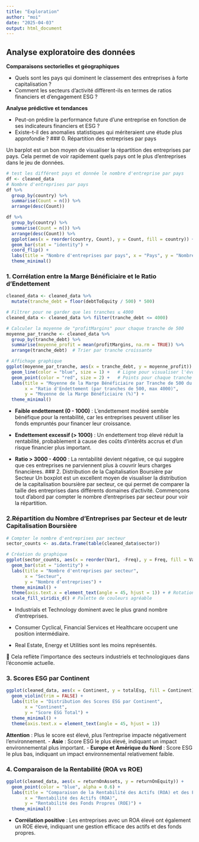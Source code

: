 ```yaml
---
title: "Exploration"
author: "moi"
date: "2025-04-03"
output: html_document
---
```


## Analyse exploratoire des données

**Comparaisons sectorielles et géographiques**

-   Quels sont les pays qui dominent le classement des entreprises à forte capitalisation ?\
-   Comment les secteurs d’activité diffèrent-ils en termes de ratios financiers et d’engagement ESG ?

**Analyse prédictive et tendances** 

- Peut-on prédire la performance future d’une entreprise en fonction de ses indicateurs financiers et ESG ?\
- Existe-t-il des anomalies statistiques qui mériteraient une étude plus approfondie ? \### 0. Répartition des entreprises par pays

Un barplot est un bon moyen de visualiser la répartition des entreprises par pays. Cela permet de voir rapidement quels pays ont le plus d'entreprises dans le jeu de données.

```r
# test les différent pays et donnée le nombre d'entreprise par pays
df <- cleaned_data
# Nombre d'entreprises par pays
df %>%
  group_by(country) %>%
  summarise(Count = n()) %>%
  arrange(desc(Count))

df %>%
  group_by(country) %>%
  summarise(Count = n()) %>%
  arrange(desc(Count)) %>%
  ggplot(aes(x = reorder(country, Count), y = Count, fill = country)) +
  geom_bar(stat = "identity") +
  coord_flip() +
  labs(title = "Nombre d'entreprises par pays", x = "Pays", y = "Nombre d'entreprises") +
  theme_minimal()
```

### 1. Corrélation entre la Marge Bénéficiaire et le Ratio d'Endettement

```r
cleaned_data <- cleaned_data %>%
  mutate(tranche_debt = floor(debtToEquity / 500) * 500) 

# Filtrer pour ne garder que les tranches ≤ 4000
cleaned_data <- cleaned_data %>% filter(tranche_debt <= 4000)

# Calculer la moyenne de "profitMargins" pour chaque tranche de 500
moyenne_par_tranche <- cleaned_data %>%
  group_by(tranche_debt) %>%
  summarise(moyenne_profit = mean(profitMargins, na.rm = TRUE)) %>%
  arrange(tranche_debt)  # Trier par tranche croissante

# Affichage graphique
ggplot(moyenne_par_tranche, aes(x = tranche_debt, y = moyenne_profit)) +
  geom_line(color = "blue", size = 1) +   # Ligne pour visualiser l'évolution
  geom_point(color = "red", size = 2) +   # Points pour chaque tranche
  labs(title = "Moyenne de la Marge Bénéficiaire par Tranche de 500 du Ratio d'Endettement",
       x = "Ratio d'Endettement (par tranches de 500, max 4000)",
       y = "Moyenne de la Marge Bénéficiaire (%)") +
  theme_minimal()
```

-   **Faible endettement (0 - 1000)** : L’endettement modéré semble bénéfique pour la rentabilité, car les entreprises peuvent utiliser les fonds empruntés pour financer leur croissance.

-   **Endettement excessif (\> 1000)** : Un endettement trop élevé réduit la rentabilité, probablement à cause des coûts d’intérêts accrus et d’un risque financier plus important.

-   **Ratio \> 3000 - 4000** : La rentabilité devient négative, ce qui suggère que ces entreprises ne parviennent plus à couvrir leurs charges financières. \### 2. Distribution de la Capitalisation Boursière par Secteur Un boxplot est un excellent moyen de visualiser la distribution de la capitalisation boursière par secteur, ce qui permet de comparer la taille des entreprises dans différents domaines d'activité. Commençons tout d'abord par compter le nombre d'entreprises par secteur pour voir la répartition.

### 2.Répartition du Nombre d'Entreprises par Secteur et de leutr Capitalisation Boursière

```r
# Compter le nombre d'entreprises par secteur
sector_counts <- as.data.frame(table(cleaned_data$sector))

# Création du graphique
ggplot(sector_counts, aes(x = reorder(Var1, -Freq), y = Freq, fill = Var1)) +
  geom_bar(stat = "identity") +
  labs(title = "Nombre d'entreprises par secteur",
       x = "Secteur",
       y = "Nombre d'entreprises") +
  theme_minimal() +
  theme(axis.text.x = element_text(angle = 45, hjust = 1)) + # Rotation des labels pour lisibilité
  scale_fill_viridis_d() # Palette de couleurs agréable
```

-   Industrials et Technology dominent avec le plus grand nombre d'entreprises.

-   Consumer Cyclical, Financial Services et Healthcare occupent une position intermédiaire.

-   Real Estate, Energy et Utilities sont les moins représentés.

🔹 Cela reflète l'importance des secteurs industriels et technologiques dans l'économie actuelle.

### 3. Scores ESG par Continent

```r
ggplot(cleaned_data, aes(x = Continent, y = totalEsg, fill = Continent)) +
  geom_violin(trim = FALSE) +
  labs(title = "Distribution des Scores ESG par Continent",
       x = "Continent",
       y = "Score ESG Total") +
  theme_minimal() +
  theme(axis.text.x = element_text(angle = 45, hjust = 1))
```

**Attention** : Plus le score est élevé, plus l'entreprise impacte négativement l'environnement. - **Asie** : Score ESG le plus élevé, indiquant un impact environnemental plus important. - **Europe et Amérique du Nord** : Score ESG le plus bas, indiquant un impact environnemental relativement faible.

### 4. Comparaison de la Rentabilité (ROA vs ROE)

```r
ggplot(cleaned_data, aes(x = returnOnAssets, y = returnOnEquity)) +
  geom_point(color = "blue", alpha = 0.6) +
  labs(title = "Comparaison de la Rentabilité des Actifs (ROA) et des Fonds Propres (ROE)",
       x = "Rentabilité des Actifs (ROA)",
       y = "Rentabilité des Fonds Propres (ROE)") +
  theme_minimal()
```

-   **Corrélation positive** : Les entreprises avec un ROA élevé ont également un ROE élevé, indiquant une gestion efficace des actifs et des fonds propres.
